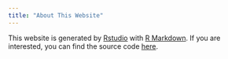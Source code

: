 ```yaml
---
title: "About This Website"
---
```


This website is generated by [Rstudio](https://www.rstudio.com/) with [R Markdown](https://rmarkdown.rstudio.com/rmarkdown_websites.html). If you are interested, you can find the source code [here](https://github.com/weng-gw/RmdWeb).